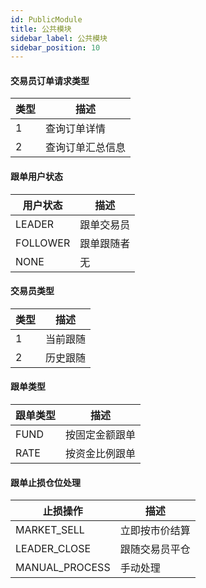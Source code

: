 ```yaml
---
id: PublicModule
title: 公共模块
sidebar_label: 公共模块
sidebar_position: 10
---
```


#### **<span id="leaderOrderRequestType">交易员订单请求类型</span>**

| 类型 | 描述                      |
| ---- | -------------------------------- |
| 1    | 查询订单详情             |
| 2    | 查询订单汇总信息 |

#### **<span id="copyTradeUserStatus">跟单用户状态</span>**

| 用户状态 | 描述         |
| ----------- | ------------------- |
| LEADER      | 跟单交易员   |
| FOLLOWER    | 跟单跟随者 |
| NONE        | 无                |

#### **<span id="leaderType">交易员类型</span>**

| 类型 | 描述    |
| ---- | -------------- |
| 1    | 当前跟随 |
| 2    | 历史跟随 |

#### **<span id="followType">跟单类型</span>**

| 跟单类型 | 描述                             |
| ----------- | --------------------------------------- |
| FUND        | 按固定金额跟单 |
| RATE        | 按资金比例跟单   |

#### **<span id="followLossOperate">跟单止损仓位处理</span>**

| 止损操作 | 描述                             |
| ----------------- | --------------------------------------- |
| MARKET_SELL       | 立即按市价结算      |
| LEADER_CLOSE      | 跟随交易员平仓 |
| MANUAL_PROCESS    | 手动处理                       |
